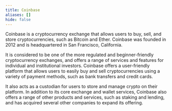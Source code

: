 ```yaml
---
title: Coinbase
aliases: []
hide: false
---
```




Coinbase is a cryptocurrency exchange that allows users to buy, sell, and store cryptocurrencies, such as Bitcoin and Ether. Coinbase was founded in 2012 and is headquartered in San Francisco, California.&#x20;

It is considered to be one of the more regulated and beginner-friendly cryptocurrency exchanges, and offers a range of services and features for individual and institutional investors. Coinbase offers a user-friendly platform that allows users to easily buy and sell cryptocurrencies using a variety of payment methods, such as bank transfers and credit cards.&#x20;

It also acts as a custodian for users to store and manage crypto on their platform. In addition to its core exchange and wallet services, Coinbase also offers a range of other products and services, such as staking and lending, and has acquired several other companies to expand its offering.
